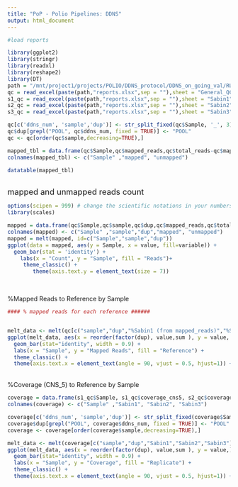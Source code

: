 ```yaml
---
title: "PoP - Polio Pipelines: DDNS"
output: html_document
---
```



```r
#load reports 

library(ggplot2)
library(stringr)
library(readxl)
library(reshape2)
library(DT)
path = "/mnt/project1/projects/POLIO/DDNS_protocol/DDNS_on_going_val/RUN1/batch1_1_jan/PoP_output/reports/"
qc = read_excel(paste(path,"reports.xlsx",sep = ""),sheet = "General_QC")
s1_qc = read_excel(paste(path,"reports.xlsx",sep = ""),sheet = "Sabin1")
s2_qc = read_excel(paste(path,"reports.xlsx",sep = ""),sheet = "Sabin2")
s3_qc = read_excel(paste(path,"reports.xlsx",sep = ""),sheet = "Sabin3")

qc[c('ddns_num', 'sample','dup')] <- str_split_fixed(qc$Sample, '_', 3)
qc$dup[grepl("POOL", qc$ddns_num, fixed = TRUE)] <- "POOL"
qc <- qc[order(qc$sample,decreasing=TRUE),]

mapped_tbl = data.frame(qc$Sample,qc$mapped_reads,qc$total_reads-qc$mapped_reads)
colnames(mapped_tbl) <- c("Sample" ,"mapped", "unmapped")

datatable(mapped_tbl)

```

\
<font size="4"> mapped and unmapped reads count </font>

```r

options(scipen = 999) # change the scientific notations in your numbers and charts 
library(scales)

mapped = data.frame(qc$Sample,qc$sample,qc$dup,qc$mapped_reads,qc$total_reads-qc$mapped_reads)
colnames(mapped) <- c("Sample" ,"sample","dup","mapped", "unmapped")
mapped = melt(mapped, id=c("Sample","sample","dup"))
ggplot(data = mapped, aes(y = Sample, x = value, fill=variable)) +
  geom_bar(stat = 'identity') +
    labs(x = "Count", y = "Sample", fill = "Reads")+
     theme_classic() +
        theme(axis.text.y = element_text(size = 7)) 
```

\

%Mapped Reads to Reference by Sample

```r

#### % mapped reads for each reference ######


melt_data <- melt(qc[c("sample","dup","%Sabin1 (from mapped_reads)","%Sabin2 (from mapped_reads)","%Sabin3 (from mapped_reads)")], id = c("sample","dup")) 
ggplot(melt_data, aes(x = reorder(factor(dup), value,sum ), y = value, fill = factor(variable),)) +
  geom_bar(stat="identity", width = 0.9) +
  labs(x = "Sample", y = "Mapped Reads", fill = "Reference") +
  theme_classic() +
  theme(axis.text.x = element_text(angle = 90, vjust = 0.5, hjust=1)) + facet_grid(. ~ sample) 

```

\
%Coverage (CNS_5) to Reference by Sample

```r

coverage = data.frame(s1_qc$Sample, s1_qc$coverage_cns5, s2_qc$coverage_cns5, s3_qc$coverage_cns5)
colnames(coverage) <- c("Sample" ,"Sabin1", "Sabin2", "Sabin3")

coverage[c('ddns_num', 'sample','dup')] <- str_split_fixed(coverage$Sample, '_', 3)
coverage$dup[grepl("POOL", coverage$ddns_num, fixed = TRUE)] <- "POOL"
coverage <- coverage[order(coverage$sample,decreasing=TRUE),]

melt_data <- melt(coverage[c("sample","dup","Sabin1","Sabin2","Sabin3")], id = c("sample","dup")) 
ggplot(melt_data, aes(x = reorder(factor(dup), value,sum ), y = value,)) +
  geom_bar(stat="identity", width = 0.9) +
  labs(x = "Sample", y = "Coverage", fill = "Replicate") +
  theme_classic() +
  theme(axis.text.x = element_text(angle = 90, vjust = 0.5, hjust=1)) + facet_grid(variable ~ sample) 

```




